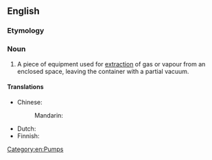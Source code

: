 ==English==
{{wikipedia}}

===Etymology===
{{compound|en|vacuum|pump}}

===Noun===
{{en-noun}}

# A piece of equipment used for [[extraction]] of gas or vapour from an enclosed space, leaving the container with a partial vacuum.<!--reason for not SoP. A water pump pumps water, but a vacuum pump pumps...???-->

====Translations====
{{trans-top|equipment}}
* Chinese:
*: Mandarin: {{t-needed|cmn}}
{{trans-mid}}
* Dutch: {{t-needed|nl}}
* Finnish: {{t-needed|fi}}
{{trans-bottom}}

[[Category:en:Pumps]]
